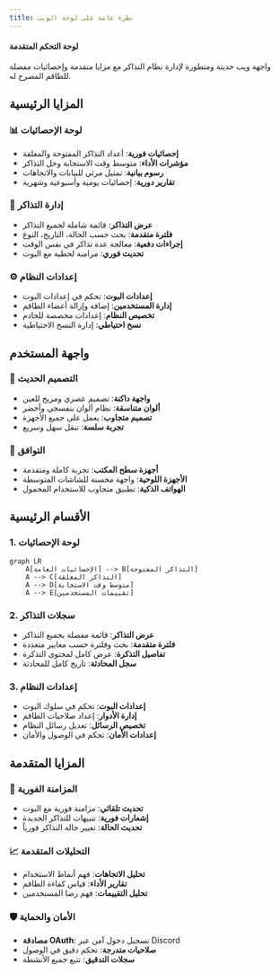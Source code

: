 ```yaml
---
title: نظرة عامة على لوحة الويب
---
```

<div class="card">
  <h4>لوحة التحكم المتقدمة</h4>
  <p class="muted">
    واجهة ويب حديثة ومتطورة لإدارة نظام التذاكر مع مزايا متقدمة
    وإحصائيات مفصلة للطاقم المصرح له.
  </p>
</div>

## المزايا الرئيسية

### 📊 لوحة الإحصائيات
- **إحصائيات فورية**: أعداد التذاكر المفتوحة والمغلقة
- **مؤشرات الأداء**: متوسط وقت الاستجابة وحل التذاكر
- **رسوم بيانية**: تمثيل مرئي للبيانات والاتجاهات
- **تقارير دورية**: إحصائيات يومية وأسبوعية وشهرية

### 🎫 إدارة التذاكر
- **عرض التذاكر**: قائمة شاملة لجميع التذاكر
- **فلترة متقدمة**: بحث حسب الحالة، التاريخ، النوع
- **إجراءات دفعية**: معالجة عدة تذاكر في نفس الوقت
- **تحديث فوري**: مزامنة لحظية مع البوت

### ⚙️ إعدادات النظام
- **إعدادات البوت**: تحكم في إعدادات البوت
- **إدارة المستخدمين**: إضافة وإزالة أعضاء الطاقم
- **تخصيص النظام**: إعدادات مخصصة للخادم
- **نسخ احتياطي**: إدارة النسخ الاحتياطية

## واجهة المستخدم

### 🎨 التصميم الحديث
- **واجهة داكنة**: تصميم عصري ومريح للعين
- **ألوان متناسقة**: نظام ألوان بنفسجي وأخضر
- **تصميم متجاوب**: يعمل على جميع الأجهزة
- **تجربة سلسة**: تنقل سهل وسريع

### 📱 التوافق
- **أجهزة سطح المكتب**: تجربة كاملة ومتقدمة
- **الأجهزة اللوحية**: واجهة محسنة للشاشات المتوسطة
- **الهواتف الذكية**: تطبيق متجاوب للاستخدام المحمول

## الأقسام الرئيسية

### 1. لوحة الإحصائيات
```mermaid
graph LR
    A[الإحصائيات العامة] --> B[التذاكر المفتوحة]
    A --> C[التذاكر المغلقة]
    A --> D[متوسط وقت الاستجابة]
    A --> E[تقييمات المستخدمين]
```

### 2. سجلات التذاكر
- **عرض التذاكر**: قائمة مفصلة بجميع التذاكر
- **فلترة متقدمة**: بحث وفلترة حسب معايير متعددة
- **تفاصيل التذكرة**: عرض كامل لمحتوى التذكرة
- **سجل المحادثة**: تاريخ كامل للمحادثة

### 3. إعدادات النظام
- **إعدادات البوت**: تحكم في سلوك البوت
- **إدارة الأدوار**: إعداد صلاحيات الطاقم
- **تخصيص الرسائل**: تعديل رسائل النظام
- **إعدادات الأمان**: تحكم في الوصول والأمان

## المزايا المتقدمة

### 🔄 المزامنة الفورية
- **تحديث تلقائي**: مزامنة فورية مع البوت
- **إشعارات فورية**: تنبيهات للتذاكر الجديدة
- **تحديث الحالة**: تغيير حالة التذاكر فورياً

### 📈 التحليلات المتقدمة
- **تحليل الاتجاهات**: فهم أنماط الاستخدام
- **تقارير الأداء**: قياس كفاءة الطاقم
- **تحليل التقييمات**: فهم رضا المستخدمين

### 🛡️ الأمان والحماية
- **مصادقة OAuth**: تسجيل دخول آمن عبر Discord
- **صلاحيات متدرجة**: تحكم دقيق في الوصول
- **سجلات التدقيق**: تتبع جميع الأنشطة
